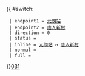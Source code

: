 {{ #switch: {{{format|}}}
  | endpoint1 = [[元朗站公共運輸交匯處|元朗站]]
  | endpoint2 = [[唐人新村]]
  | direction = 0
  | status = 
  | inline = [[元朗站公共運輸交匯處|元朗站]] ↺ [[唐人新村]]
  | normal =
  | full =
}}<noinclude>[[category:新界專線小巴路線模板|031]]</noinclude>